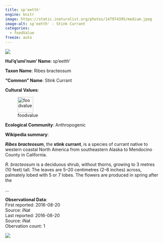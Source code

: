 ```yaml
---
title: sp'eetth'
engine: knitr
image: https://static.inaturalist.org/photos/147974395/medium.jpeg
image-alt: sp'eetth' - Stink Currant
categories:
  - foodValue
freeze: auto
---
```

![](https://static.inaturalist.org/photos/147974395/medium.jpeg){fig-alt="sp'eetth' - Stink Currant"}

**Hul'q'umi'num' Name**: sp'eetth'



**Taxon Name**: Ribes bracteosum

**"Common" Name**: Stink Currant

**Cultural Values**:  

::: {layout-nrow=1 style="width:60%"}
![foodvalue](/files/foodvalue.svg){width=50px}
:::

**Ecological Community**: Anthropogenic

**Wikipedia summary**:  
<p class="mw-empty-elt">
</p>

<p><i><b>Ribes bracteosum</b></i>, the <b>stink currant</b>, is a species of currant native to western coastal North America from southeastern Alaska to Mendocino County in California.
</p>
<p><i>R. bracteosum</i> is a deciduous shrub, without thorns, growing to 3 metres (10 feet) tall. The leaves are 5–20 centimetres (2–8 inches) across, palmately lobed with 5 or 7 lobes. The flowers are produced in spring after the</p>...

**Observational Data**:   
First reported: 2016-08-20  
Source: iNat  
Last reported: 2016-08-20  
Source: iNat  
Obervation count: 1

![](community_dist.png)
